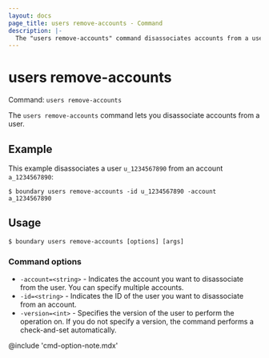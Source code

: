 ```yaml
---
layout: docs
page_title: users remove-accounts - Command
description: |-
  The "users remove-accounts" command disassociates accounts from a user.
---
```


# users remove-accounts

Command: `users remove-accounts`

The `users remove-accounts` command lets you disassociate accounts from a user.

## Example

This example disassociates a user `u_1234567890` from an account `a_1234567890`:

```shell-session
$ boundary users remove-accounts -id u_1234567890 -account a_1234567890
```

## Usage

<CodeBlockConfig hideClipboard>

```shell-session
$ boundary users remove-accounts [options] [args]
```

</CodeBlockConfig>

### Command options

- `-account=<string>` - Indicates the account you want to disassociate from the user.
You can specify multiple accounts.
- `-id=<string>` - Indicates the ID of the user you want to disassociate from an account.
- `-version=<int>` - Specifies the version of the user to perform the operation on.
If you do not specify a version, the command performs a check-and-set automatically.

@include 'cmd-option-note.mdx'